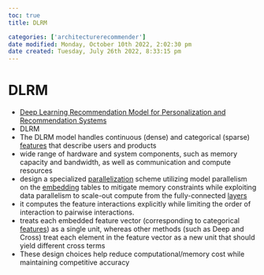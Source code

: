 ```yaml
---
toc: true
title: DLRM

categories: ['architecturerecommender']
date modified: Monday, October 10th 2022, 2:02:30 pm
date created: Tuesday, July 26th 2022, 8:33:15 pm
---
```


# DLRM
- [Deep Learning Recommendation Model for Personalization and Recommendation Systems](https://arxiv.org/abs/1906.00091)
- DLRM
- The DLRM model handles continuous (dense) and categorical (sparse) [features](Features.qmd) that describe users and products
- wide range of hardware and system components, such as memory capacity and bandwidth, as well as communication and compute resources
- design a specialized [parallelization](parallelization.qmd) scheme utilizing model parallelism on the [embedding](Embedding.qmd) tables to mitigate memory constraints while exploiting data parallelism to scale-out compute from the fully-connected [layers](Layers.qmd)
- it computes the feature interactions explicitly while limiting the order of interaction to pairwise interactions.
- treats each embedded feature vector (corresponding to categorical [features](Features.qmd)) as a single unit, whereas other methods (such as Deep and Cross) treat each element in the feature vector as a new unit that should yield different cross terms
- These design choices help reduce computational/memory cost while maintaining competitive accuracy



